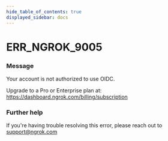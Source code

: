 ```yaml
---
hide_table_of_contents: true
displayed_sidebar: docs
---
```



# ERR_NGROK_9005

### Message

Your account is not authorized to use OIDC.

Upgrade to a Pro or Enterprise plan at: https://dashboard.ngrok.com/billing/subscription

<ErrorDetails error="err_ngrok_9005" />

### Further help

If you're having trouble resolving this error, please reach out to [support@ngrok.com](mailto:support@ngrok.com?subject=Help%20with%20ERR_NGROK_9005)
